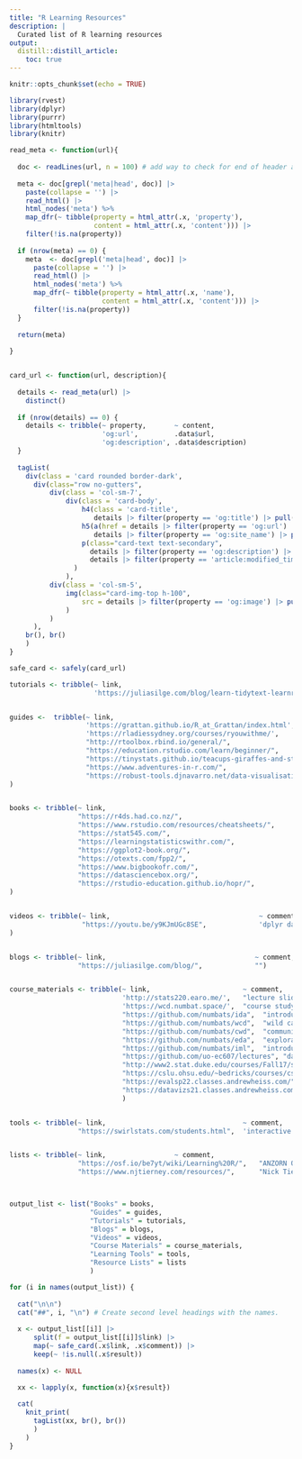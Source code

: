```yaml
---
title: "R Learning Resources"
description: |
  Curated list of R learning resources
output: 
  distill::distill_article:
    toc: true
---
```


<link rel="stylesheet" href="https://stackpath.bootstrapcdn.com/bootstrap/4.3.1/css/bootstrap.min.css" integrity="sha384-ggOyR0iXCbMQv3Xipma34MD+dH/1fQ784/j6cY/iJTQUOhcWr7x9JvoRxT2MZw1T" crossorigin="anonymous">

<script src="https://code.jquery.com/jquery-3.3.1.slim.min.js" integrity="sha384-q8i/X+965DzO0rT7abK41JStQIAqVgRVzpbzo5smXKp4YfRvH+8abtTE1Pi6jizo" crossorigin="anonymous"></script>
<script src="https://cdnjs.cloudflare.com/ajax/libs/popper.js/1.14.7/umd/popper.min.js" integrity="sha384-UO2eT0CpHqdSJQ6hJty5KVphtPhzWj9WO1clHTMGa3JDZwrnQq4sF86dIHNDz0W1" crossorigin="anonymous"></script>
<script src="https://stackpath.bootstrapcdn.com/bootstrap/4.3.1/js/bootstrap.min.js" integrity="sha384-JjSmVgyd0p3pXB1rRibZUAYoIIy6OrQ6VrjIEaFf/nJGzIxFDsf4x0xIM+B07jRM" crossorigin="anonymous"></script>


```r
knitr::opts_chunk$set(echo = TRUE)

library(rvest)
library(dplyr)
library(purrr)
library(htmltools)
library(knitr)

```

<style>
.card {
 
border: 2px solid #e7e7e7;
padding: .5rem;
 
}
</style>


```r


read_meta <- function(url){
  
  doc <- readLines(url, n = 100) # add way to check for end of header and iterate if not found
  
  meta <- doc[grepl('meta|head', doc)] |>
    paste(collapse = '') |>
    read_html() |>
    html_nodes('meta') %>%
    map_dfr(~ tibble(property = html_attr(.x, 'property'),
                     content = html_attr(.x, 'content'))) |>
    filter(!is.na(property))
    
  if (nrow(meta) == 0) {
    meta  <- doc[grepl('meta|head', doc)] |>
      paste(collapse = '') |>
      read_html() |>
      html_nodes('meta') %>%
      map_dfr(~ tibble(property = html_attr(.x, 'name'),
                       content = html_attr(.x, 'content'))) |>
      filter(!is.na(property))
  }
  
  return(meta)
  
}


card_url <- function(url, description){
  
  details <- read_meta(url) |>
    distinct()
  
  if (nrow(details) == 0) {
    details <- tribble(~ property,       ~ content,
                       'og:url',         .data$url,
                       'og:description', .data$description)
  }
  
  tagList(
    div(class = 'card rounded border-dark',
      div(class="row no-gutters",
          div(class = 'col-sm-7',
              div(class = 'card-body',
                  h4(class = 'card-title',
                     details |> filter(property == 'og:title') |> pull(content)),
                  h5(a(href = details |> filter(property == 'og:url') |> pull(content),
                     details |> filter(property == 'og:site_name') |> pull(content))),
                  p(class="card-text text-secondary",
                    details |> filter(property == 'og:description') |> pull(content),
                    details |> filter(property == 'article:modified_time') |> pull(content))
                )
              ),
          div(class = 'col-sm-5',
              img(class="card-img-top h-100",
                  src = details |> filter(property == 'og:image') |> pull(content))
              )
          )
      ),
    br(), br()
    )
}

safe_card <- safely(card_url)
```


```r
tutorials <- tribble(~ link,                                                ~ comment,
                     'https://juliasilge.com/blog/learn-tidytext-learnr/',  'learnr tutorial')


guides <-  tribble(~ link,                                                ~ comment,
                   'https://grattan.github.io/R_at_Grattan/index.html',   'R introduction and style quide',
                   'https://rladiessydney.org/courses/ryouwithme/',       "beginners introduction to R",
                   "http://rtoolbox.rbind.io/general/",                   "book style R and data analysis introduction course",
                   "https://education.rstudio.com/learn/beginner/",       "rstudio beginners courses",
                   "https://tinystats.github.io/teacups-giraffes-and-statistics/01_introToR.html", "learnr introduction course",
                   "https://www.adventures-in-r.com/",                    "r course with videos and links to resources",
                   "https://robust-tools.djnavarro.net/data-visualisation/", "introduction to R course with various resources"
)


books <- tribble(~ link,                                                ~ comment,
                 "https://r4ds.had.co.nz/",                             "R for data science",
                 "https://www.rstudio.com/resources/cheatsheets/",      "RStudio cheatsheets",
                 "https://stat545.com/",                                "Data wrangling, exploration, and analysis with R",
                 "https://learningstatisticswithr.com/",                "R course aimed at psychology students",
                 "https://ggplot2-book.org/",                           "ggplot guide",
                 "https://otexts.com/fpp2/",                            "Forecasting: Principles and Practice",
                 "https://www.bigbookofr.com/",                         "big book of R",
                 "https://datasciencebox.org/",                         "data science in a box",
                 "https://rstudio-education.github.io/hopr/",           "hands on programing with R"
)


videos <- tribble(~ link,                                     ~ comment,
                  "https://youtu.be/y9KJmUGc8SE",             'dplyr data wrangling introduction'
)


blogs <- tribble(~ link,                                     ~ comment,
                 "https://juliasilge.com/blog/",             "")


course_materials <- tribble(~ link,                       ~ comment,
                            'http://stats220.earo.me/',   "lecture slide packs using xarigan",
                            'https://wcd.numbat.space/',  "course study materials including rmd downloads",
                            "https://github.com/numbats/ida",  "introduction to data analysis subject materials",
                            "https://github.com/numbats/wcd",  "wild caught data subject materials",
                            "https://github.com/numbats/cwd",  "communicating with data subject materials",
                            "https://github.com/numbats/eda",  "exploratory data analysis subject materials",
                            "https://github.com/numbats/iml",  "introduction to machine learning subject materials",
                            "https://github.com/uo-ec607/lectures", "data science for economists, course materials",
                            "http://www2.stat.duke.edu/courses/Fall17/sta112.01/syllabus/", "pdf slide decks with suggested readings",
                            "https://cslu.ohsu.edu/~bedricks/courses/cs631/",  "course outline with extensive reading list",
                            "https://evalsp22.classes.andrewheiss.com/", "program evaluation for public service, lots of links to resources and videos",
                            "https://datavizs21.classes.andrewheiss.com/", "data visualisation learnr lessons are available, lots of links to resources and videos"
                            )


tools <- tribble(~ link,                                  ~ comment,
                 "https://swirlstats.com/students.html",  'interactive R lessons in the console')


lists <- tribble(~ link,                 ~ comment,
                 "https://osf.io/be7yt/wiki/Learning%20R/",   "ANZORN OSF R resources page",
                 "https://www.njtierney.com/resources/",      "Nick Tierney's curated list of R resources")



output_list <- list("Books" = books,
                    "Guides" = guides,
                    "Tutorials" = tutorials,
                    "Blogs" = blogs,
                    "Videos" = videos,
                    "Course Materials" = course_materials,
                    "Learning Tools" = tools,
                    "Resource Lists" = lists
                    )
```





```r

for (i in names(output_list)) {
   
  cat("\n\n") 
  cat("##", i, "\n") # Create second level headings with the names.
  
  x <- output_list[[i]] |>
      split(f = output_list[[i]]$link) |>
      map(~ safe_card(.x$link, .x$comment)) |>
      keep(~ !is.null(.x$result)) 
  
  names(x) <- NULL
  
  xx <- lapply(x, function(x){x$result})

  cat(
    knit_print(
      tagList(xx, br(), br())
      )
    )
}


```


